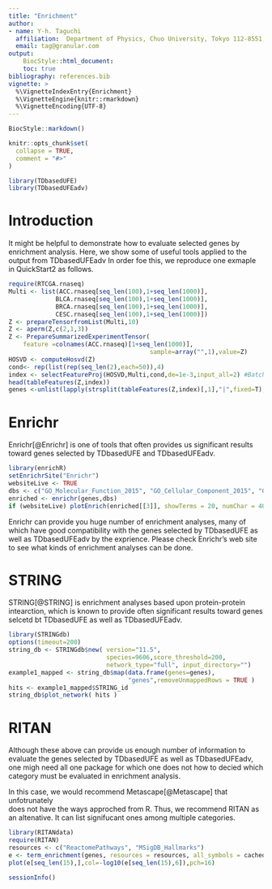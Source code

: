 ```yaml
---
title: "Enrichment"
author:
- name: Y-h. Taguchi
  affiliation:  Department of Physics, Chuo University, Tokyo 112-8551, Japan
  email: tag@granular.com
output:   
    BiocStyle::html_document:
    toc: true
bibliography: references.bib
vignette: >
  %\VignetteIndexEntry{Enrichment}
  %\VignetteEngine{knitr::rmarkdown}
  %\VignetteEncoding{UTF-8}
---
```


```r
BiocStyle::markdown()
```

```r
knitr::opts_chunk$set(
  collapse = TRUE,
  comment = "#>"
)
```



```r
library(TDbasedUFE)
library(TDbasedUFEadv)
```

# Introduction

It might be helpful to demonstrate how to evaluate selected genes by enrichment analysis. Here, we show some of useful tools applied to the output from TDbasedUFEadv
In order foe this, we reproduce one exmaple in QuickStart2 as follows.

``` r
require(RTCGA.rnaseq)
Multi <- list(ACC.rnaseq[seq_len(100),1+seq_len(1000)],
             BLCA.rnaseq[seq_len(100),1+seq_len(1000)],
             BRCA.rnaseq[seq_len(100),1+seq_len(1000)],
             CESC.rnaseq[seq_len(100),1+seq_len(1000)])
Z <- prepareTensorfromList(Multi,10)
Z <- aperm(Z,c(2,1,3))
Z <- PrepareSummarizedExperimentTensor(
    feature =colnames(ACC.rnaseq)[1+seq_len(1000)],
                                       sample=array("",1),value=Z)
HOSVD <- computeHosvd(Z)
cond<- rep(list(rep(seq_len(2),each=50)),4)
index <- selectFeatureProj(HOSVD,Multi,cond,de=1e-3,input_all=2) #Batch mode
head(tableFeatures(Z,index))
genes <-unlist(lapply(strsplit(tableFeatures(Z,index)[,1],"|",fixed=T),"[",1))
```

# Enrichr 

Enrichr[@Enrichr] is one of tools that often provides us significant results 
toward genes selected by TDbasedUFE and TDbasedUFEadv.

``` r
library(enrichR)
setEnrichrSite("Enrichr") 
websiteLive <- TRUE
dbs <- c("GO_Molecular_Function_2015", "GO_Cellular_Component_2015", "GO_Biological_Process_2015")
enriched <- enrichr(genes,dbs)
if (websiteLive) plotEnrich(enriched[[3]], showTerms = 20, numChar = 40, y = "Count", orderBy = "P.value")
```

Enrichr can provide you huge number of enrichment analyses, 
many of which have good compatibility with the genes selected by
TDbasedUFE as well as TDbasedUFEadv by the exprience. 
Please check Enrichr's web site to see what kinds of enrichment
analyses can be done.

# STRING

STRING[@STRING] is enrichment analyses based upon protein-protein intearction, 
which is known to provide often significant results toward genes selcetd bt
TDbasedUFE as well as TDbasedUFEadv.

```r
library(STRINGdb)
options(timeout=200)
string_db <- STRINGdb$new( version="11.5", 
                           species=9606,score_threshold=200, 
                           network_type="full", input_directory="")
example1_mapped <- string_db$map(data.frame(genes=genes),
                                 "genes",removeUnmappedRows = TRUE )
hits <- example1_mapped$STRING_id
string_db$plot_network( hits )
```
# RITAN

Although these above can provide us enough number of information to evaluate 
the genes selected by TDbasedUFE as well as TDbasedUFEadv, one migh need 
all one package for which one does not how to decied which category must
be evaluated in enrichment analysis.

In this case, we would recommend Metascape[@Metascape] that unfotrunately  
does not have the ways approched from R. Thus, we recommend RITAN as
an altenative. It can list signifucant ones among multiple categories.


```r
library(RITANdata)
require(RITAN)
resources <- c("ReactomePathways", "MSigDB_Hallmarks")
e <- term_enrichment(genes, resources = resources, all_symbols = cached_coding_genes)
plot(e[seq_len(15),],col=-log10(e[seq_len(15),6]),pch=16)
```
```r
sessionInfo()
```

